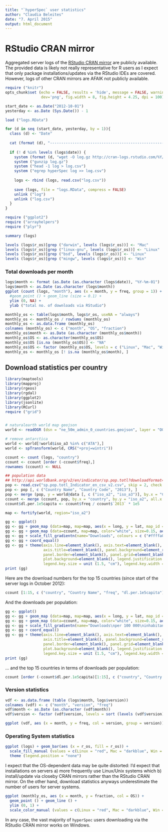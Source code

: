 ```yaml
---
title: "`hyperSpec` user statistics"
author: "Claudia Beleites"
date: "7. April 2015"
output: html_document
---
```

# RStudio CRAN mirror

Aggregated server logs of the [RStudio CRAN mirror](http://cran-logs.rstudio.com) are publicly available. The provided data is likely not really representative for R users as I expect that only package installations/updates via the RStudio IDEs are covered. However, logs of other CRAN mirrors are AFAIK not publicly available.

```r
require ("knitr")
opts_chunk$set (echo = FALSE, results = 'hide', message = FALSE, warning = FALSE,
                dev='png', fig.width = 8, fig.height = 4.25, dpi = 100)
```
```r
start_date <- as.Date("2012-10-01")
yesterday <- as.Date (Sys.Date()) - 1
```
```r
load ("logs.RData")
```
```r
for (d in seq (start_date, yesterday, by = 1)){
  class (d) <- "Date"
  
  cat (format (d), "-------------------------------------------------------------------------------\n")
    
  if (! d %in% levels (logs$date)) {
    system (format (d, "wget -O log.gz http://cran-logs.rstudio.com/%Y/%Y-%m-%d.csv.gz"))
    system ("gunzip log.gz")
    system ("head -1 log > log.csv")
    system ("egrep hyperSpec log >> log.csv")
    
    logs <- rbind (logs, read.csv("log.csv"))
    
    save (logs, file = "logs.RData", compress = FALSE)
    unlink ("log")
    unlink ("log.csv")
  }
}

```

```r
require ("ggplot2")
require ("arrayhelpers")
require ("plyr")

summary (logs)

levels (logs$r_os)[grep ("darwin", levels (logs$r_os))] <- "Mac"
levels (logs$r_os)[grep ("linux-gnu", levels (logs$r_os))] <- "Linux"
levels (logs$r_os)[grep ("bsd", levels (logs$r_os))] <- "Linux"
levels (logs$r_os)[grep ("mingw", levels (logs$r_os))] <- "Win"
```

### Total downloads per month

```r
logs$month <- format (as.Date (as.character (logs$date)), "%Y-%m-01")
logs$month <- as.Date (as.character (logs$month))
ggplot (count (logs, "month"), aes (x = month, y = freq, group = 1)) + geom_bar(stat= "identity", width = 31) +
  #geom_point () + geom_line (size = 0.1) +
  ylim (0, NA) +
  ylab ("total no. of downloads via RStudio")
```


```r
monthly_os <- table(logs$month, logs$r_os, useNA = "always")
monthly_os <- monthly_os / rowSums (monthly_os)
monthly_os <- as.data.frame (monthly_os)
colnames (monthly_os) <- c ("month", "OS", "fraction")
monthly_os$month <- as.Date (as.character (monthly_os$month))
monthly_os$OS <- as.character(monthly_os$OS)
monthly_os$OS [is.na (monthly_os$OS)] <- "NA"
monthly_os$OS <- factor (monthly_os$OS, levels = c ("Linux", "Mac", "Win", "NA"))
monthly_os <- monthly_os [! is.na (monthly_os$month), ]
```


## Download statistics per country

```r
library(maptools)
library(mapproj)
library(rgeos)
library(rgdal)
library(ggplot2)
library(jsonlite)
library(RCurl)
require ("grid")


# naturalearth world map geojson
world <- readOGR (dsn = "ne_50m_admin_0_countries.geojson", layer = "OGRGeoJSON")

# remove antarctica
world <- world[!world$iso_a3 %in% c("ATA"),]
world <- spTransform(world, CRS("+proj=wintri"))

ccount <- count (logs, "country")
ccount <- ccount [order (-ccount$freq),]
rownames (ccount) <- NULL

## population data
## http://api.worldbank.org/v2/en/indicator/sp.pop.totl?downloadformat=csv
pop <- read.csv("sp.pop.totl_Indicator_en_csv_v2.csv", skip = 2, check.names = FALSE)
pop <- pop [, c ("Country Name", "Country Code", "2013"), ]
pop <- merge (pop, y = world@data [, c ("iso_a2", "iso_a3")], by.x = "Country Code", by.y = "iso_a3")
ccount <- merge (ccount, pop, by.x = "country", by.y = "iso_a2", all.x = TRUE)
ccount$dl.per.1e5capita <- ccount$freq / ccount$`2013` * 1e5

map <- fortify(world, region="iso_a2")

gg <- ggplot()
gg <- gg + geom_map (data=map, map=map, aes(x = long, y = lat, map_id = id, group = group), fill = "#ffffff", color = NA) 
gg <- gg + geom_map (data=ccount, map=map, color="white", size=0.15, aes (fill = freq, group = country, map_id = country))  
gg <- gg + scale_fill_gradientn(name="Downloads", colours = c ("#ffffa0", "darkgreen", rep ("#004000", 5)))
gg <- gg + coord_equal()
gg <- gg + theme(axis.line=element_blank(), axis.text=element_blank(), axis.ticks=element_blank(), 
                 axis.title=element_blank(), panel.background=element_rect(fill = "#e0e0ff"),
                 panel.border=element_blank(), panel.grid=element_blank(), panel.margin=unit(0, "lines"),
                 plot.background=element_blank(), legend.justification = c(0,0), legend.position = c (0, 0),
                 legend.key.size = unit (1.5, "cm"), legend.key.width = unit (0.5, "cm")) 
print (gg)
```

Here are the download numbers for the top 15 countries (since start of the server logs in October 2012):

```r
ccount [1:15, c ("country", "Country Name", "freq", "dl.per.1e5capita")]
```


And the downloads per population:
```r
gg <- ggplot()
gg <- gg + geom_map (data=map, map=map, aes(x = long, y = lat, map_id = id, group = group), fill = "#ffffff", color = NA) 
gg <- gg + geom_map (data=ccount, map=map, color="white", size=0.15, aes (fill = dl.per.1e5capita, group = country, map_id = country))  
gg <- gg + scale_fill_gradientn(name="Downloads\nper 100 000\ninhabitants", colours = c ("#ffffb0", "blue", "darkblue", "#000040", "#000040", "#000040"))
gg <- gg + coord_equal()
gg <- gg + theme(axis.line=element_blank(), axis.text=element_blank(), axis.ticks=element_blank(), 
                 axis.title=element_blank(), panel.background=element_rect(fill = "#e0e0ff"),
                 panel.border=element_blank(), panel.grid=element_blank(), panel.margin=unit(0, "lines"),
                 plot.background=element_blank(), legend.justification = c(0,0), legend.position = c (0, 0),
                 legend.key.size = unit (1.5, "cm"), legend.key.width = unit (0.5, "cm")) 
print (gg)
```


... and the top 15 countries in terms of downloads per population:
```r
ccount [order (-ccount$dl.per.1e5capita)[1:15], c ("country", "Country Name", "freq", "dl.per.1e5capita")]
```

### Version statistics

```r
vdf <- as.data.frame (table (logs$month, logs$version))
colnames (vdf) <- c ("month", "version", "freq")
vdf$month <- as.Date (as.character (vdf$month))
vdf$version <- factor (vdf$version, levels = sort (levels (vdf$version)))

ggplot (vdf, aes (x = month, y = freq, col = version, group = version)) + geom_point () + geom_line () 
```

### Operating System statistics
```r
ggplot (logs) + geom_bar(aes (x = r_os, fill = r_os)) +
  scale_fill_manual (values = c(Linux = "red", Mac = "darkblue", Win = "darkgreen"), na.value = "#808080") +
  theme (legend.position = "none")
```

I expect that the OS-dependent data may be quite distorted: I'd expect that installations on servers a) more frequently use Linux/Unix systems which b) install/update via closeby CRAN mirrors rather than the RStudio CRAN mirror. On the other hand, download statistics anyways underestimate the number of users for server systems.

```r
ggplot (monthly_os, aes (x = month, y = fraction, col = OS)) + 
  geom_point () + geom_line () +
  ylim (0, 1) +
  scale_color_manual (values = c(Linux = "red", Mac = "darkblue", Win = "darkgreen", `NA` = "#808080"))
```

In any case, the vast majority of `hyperSpec` users downloading via the RStudio CRAN mirror works on Windows.